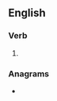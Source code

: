 ==English==

===Verb===
{{head|en|verb form}}

# {{en-past of|surf}}

===Anagrams===
* {{anagrams|en|a=defrsu|defurs}}